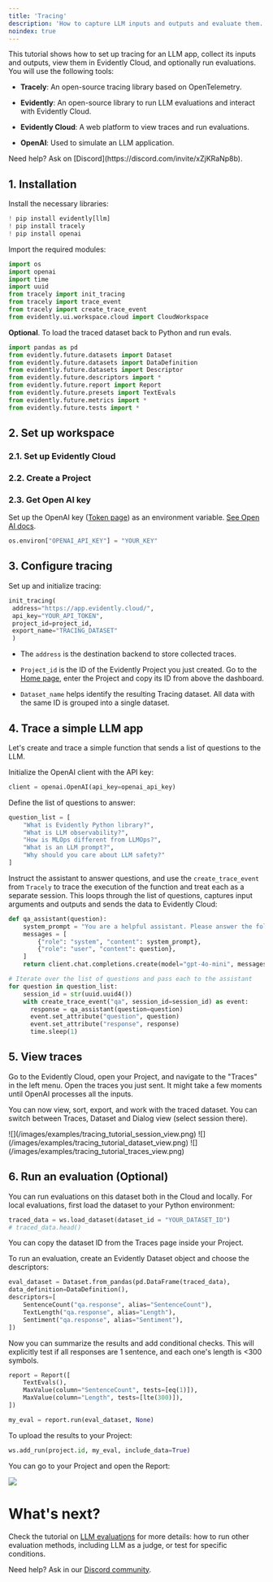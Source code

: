 ```yaml
---
title: 'Tracing'
description: 'How to capture LLM inputs and outputs and evaluate them.'
noindex: true
---
```



This tutorial shows how to set up tracing for an LLM app, collect its inputs and outputs, view them in Evidently Cloud, and optionally run evaluations. You will use the following tools:

* **Tracely**: An open-source tracing library based on OpenTelemetry.

* **Evidently**: An open-source library to run LLM evaluations and interact with Evidently Cloud. 

* **Evidently Cloud**: A web platform to view traces and run evaluations.

* **OpenAI**: Used to simulate an LLM application.

<Info>
  Need help? Ask on [Discord](https://discord.com/invite/xZjKRaNp8b).
</Info>

## 1. Installation

Install the necessary libraries:

```python
! pip install evidently[llm]
! pip install tracely 
! pip install openai
```

Import the required modules:

```python
import os
import openai
import time
import uuid
from tracely import init_tracing
from tracely import trace_event
from tracely import create_trace_event
from evidently.ui.workspace.cloud import CloudWorkspace
```

**Optional**. To load the traced dataset back to Python and run evals.

```python
import pandas as pd
from evidently.future.datasets import Dataset
from evidently.future.datasets import DataDefinition
from evidently.future.datasets import Descriptor
from evidently.future.descriptors import *
from evidently.future.report import Report
from evidently.future.presets import TextEvals
from evidently.future.metrics import *
from evidently.future.tests import *
```

## 2. Set up workspace

### 2.1. Set up Evidently Cloud

<CloudSignup />

### 2.2. Create a Project

<CreateProject />

### 2.3. Get Open AI key

Set up the OpenAI key ([Token page](https://platform.openai.com/api-keys)) as an environment variable. [See Open AI docs](https://help.openai.com/en/articles/5112595-best-practices-for-api-key-safety).

```python
os.environ["OPENAI_API_KEY"] = "YOUR_KEY"
```

## 3. Configure tracing

Set up and initialize tracing:

```python
init_tracing(
 address="https://app.evidently.cloud/",
 api_key="YOUR_API_TOKEN",
 project_id=project_id,
 export_name="TRACING_DATASET"
 )
```

* The `address` is the destination backend to store collected traces.

* `Project_id` is the ID of the Evidently Project you just created. Go to the [Home page](https://app.evidently.cloud/), enter the Project and copy its ID from above the dashboard.

* `Dataset_name` helps identify the resulting Tracing dataset. All data with the same ID is grouped into a single dataset.

## 4. Trace a simple LLM app 

Let's create and trace a simple function that sends a list of questions to the LLM.

Initialize the OpenAI client with the API key:

```python
client = openai.OpenAI(api_key=openai_api_key)
```

Define the list of questions to answer:

```python
question_list = [
    "What is Evidently Python library?",
    "What is LLM observability?",
    "How is MLOps different from LLMOps?",
    "What is an LLM prompt?",
    "Why should you care about LLM safety?"
]
```

Instruct the assistant to answer questions, and use the `create_trace_event` from `Tracely` to trace the execution of the function and treat each as a separate session. This loops through the list of questions, captures input arguments and outputs and sends the data to Evidently Cloud: 

```python
def qa_assistant(question):
    system_prompt = "You are a helpful assistant. Please answer the following question in one sentence."
    messages = [
        {"role": "system", "content": system_prompt},
        {"role": "user", "content": question},
    ]
    return client.chat.completions.create(model="gpt-4o-mini", messages=messages).choices[0].message.content

# Iterate over the list of questions and pass each to the assistant
for question in question_list:
    session_id = str(uuid.uuid4())
    with create_trace_event("qa", session_id=session_id) as event:
      response = qa_assistant(question=question)
      event.set_attribute("question", question)
      event.set_attribute("response", response)
      time.sleep(1)
```

## 5. View traces

Go to the Evidently Cloud, open your Project, and navigate to the "Traces" in the left menu. Open the traces you just sent. It might take a few moments until OpenAI processes all the inputs. 

You can now view, sort, export, and work with the traced dataset. You can switch between Traces, Dataset and Dialog view (select session there).

<Tabs>
  <Tab title="Dialog ">
    ![](/images/examples/tracing_tutorial_session_view.png)
  </Tab>

  <Tab title="Dataset">
    ![](/images/examples/tracing_tutorial_dataset_view.png)
  </Tab>

  <Tab title="Traces">
    ![](/images/examples/tracing_tutorial_traces_view.png)
  </Tab>
</Tabs>

## 6. Run an evaluation (Optional) 

You can run evaluations on this dataset both in the Cloud and locally. For local evaluations, first load the dataset to your Python environment:

```python
traced_data = ws.load_dataset(dataset_id = "YOUR_DATASET_ID")
# traced_data.head()
```

You can copy the dataset ID from the Traces page inside your Project.

To run an evaluation, create an Evidently Dataset object and choose the descriptors:

```python
eval_dataset = Dataset.from_pandas(pd.DataFrame(traced_data),
data_definition=DataDefinition(),
descriptors=[
    SentenceCount("qa.response", alias="SentenceCount"),
    TextLength("qa.response", alias="Length"), 
    Sentiment("qa.response", alias="Sentiment"), 
])
```

Now you can summarize the results and add conditional checks. This will explicitly test if all responses are 1 sentence, and each one's length is \<300 symbols.


```python
report = Report([
    TextEvals(),
    MaxValue(column="SentenceCount", tests=[eq(1)]),
    MaxValue(column="Length", tests=[lte(300)]),
])

my_eval = report.run(eval_dataset, None)
```

To upload the results to your Project:

```python
ws.add_run(project.id, my_eval, include_data=True)
```

You can go to your Project and open the Report:

![](/images/examples/tracing_tutorial_evals.png)

# What's next?

Check the tutorial on [LLM evaluations](/quickstart_llm) for more details: how to run other evaluation methods, including LLM as a judge, or test for specific conditions. 

Need help? Ask in our [Discord community](https://discord.com/invite/xZjKRaNp8b).